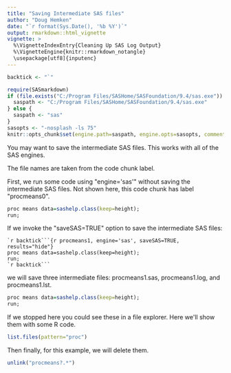 ---
title: "Saving Intermediate SAS files"
author: "Doug Hemken"
date: "`r format(Sys.Date(), '%b %Y')`"
output: rmarkdown::html_vignette
vignette: >
  %\VignetteIndexEntry{Cleaning Up SAS Log Output}
  %\VignetteEngine{knitr::rmarkdown_notangle}
  \usepackage[utf8]{inputenc}
---
```{r backtick, echo=FALSE, results="hide"}
backtick <- "`"
```

```{r setup, echo=FALSE, message=FALSE}
require(SASmarkdown)
if (file.exists("C:/Program Files/SASHome/SASFoundation/9.4/sas.exe")) {
  saspath <- "C:/Program Files/SASHome/SASFoundation/9.4/sas.exe"
} else {
  saspath <- "sas"
}
sasopts <- "-nosplash -ls 75"
knitr::opts_chunk$set(engine.path=saspath, engine.opts=sasopts, comment="")
```

You may want to save the intermediate SAS files.  This works with all
of the SAS engines.

The file names are taken from the code chunk label.

First, we run some code using \"engine=\'sas\'\" without saving
the intermediate SAS files.  Not shown here, this code chunk
has label \"procmeans0\".
```{r procmeans0, engine='sas'}
proc means data=sashelp.class(keep=height);
run;
```

If we invoke the \"saveSAS=TRUE\" option to save the intermediate SAS files:


    `r backtick```{r procmeans1, engine='sas', saveSAS=TRUE, results="hide"}
    proc means data=sashelp.class(keep=height);
    run;
    `r backtick```

we will save three intermediate files:  procmeans1.sas,
procmeans1.log, and procmeans1.lst.

```{r procmeans1, engine='sas', saveSAS=TRUE, results="hide"}
proc means data=sashelp.class(keep=height);
run;
```

If we stopped here you could see these in a file explorer.
Here we\'ll show them with some R code.
```{r showfiles}
list.files(pattern="proc")
```

Then finally, for this example, we will delete them.
```{r cleanup}
unlink("procmeans?.*")
```